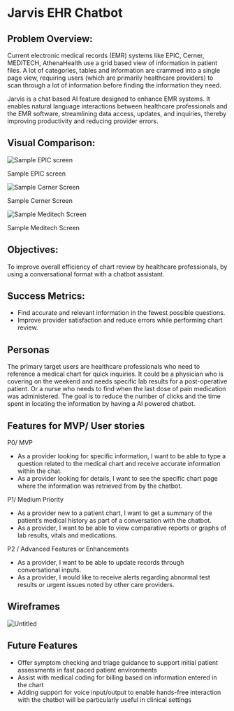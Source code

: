 # Jarvis EHR Chatbot

## Problem Overview:

Current electronic medical records (EMR) systems like EPIC, Cerner, MEDITECH, AthenaHealth use a grid based view of information in patient files. A lot of categories, tables and information are crammed into a single page view, requiring users (which are primarily healthcare providers) to scan through a lot of information before finding the information they need.

Jarvis is a chat based AI feature designed to enhance EMR systems. It enables natural language interactions between healthcare professionals and the EMR software, streamlining data access, updates, and inquiries, thereby improving productivity and reducing provider errors.

## Visual Comparison:

![Sample EPIC screen](https://prod-files-secure.s3.us-west-2.amazonaws.com/29f71a75-c6c4-4bec-8f45-c459d0d7a8d2/940a962c-a548-47b0-bc61-9def6d3bb112/Untitled.png)

Sample EPIC screen

![Sample Cerner Screen](https://prod-files-secure.s3.us-west-2.amazonaws.com/29f71a75-c6c4-4bec-8f45-c459d0d7a8d2/911a97f7-a4f1-46c8-83ea-8565a30c758b/Untitled.png)

Sample Cerner Screen

![Sample Meditech Screen](https://prod-files-secure.s3.us-west-2.amazonaws.com/29f71a75-c6c4-4bec-8f45-c459d0d7a8d2/a074c08a-a698-4952-bf16-16d9c3267113/Untitled.png)

Sample Meditech Screen

## Objectives:

To improve overall efficiency of chart review by healthcare professionals, by using a conversational format with a chatbot assistant.

## Success Metrics:

-   Find accurate and relevant information in the fewest possible questions.
-   Improve provider satisfaction and reduce errors while performing chart review.

## Personas

The primary target users are healthcare professionals who need to reference a medical chart for quick inquiries. It could be a physician who is covering on the weekend and needs specific lab results for a post-operative patient. Or a nurse who needs to find when the last dose of pain medication was administered. The goal is to reduce the number of clicks and the time spent in locating the information by having a AI powered chatbot.

## Features for MVP/ User stories

P0/ MVP

-   As a provider looking for specific information, I want to be able to type a question related to the medical chart and receive accurate information within the chat.
-   As a provider looking for details, I want to see the specific chart page where the information was retrieved from by the chatbot.

P1/ Medium Priority

-   As a provider new to a patient chart, I want to get a summary of the patient’s medical history as part of a conversation with the chatbot.
-   As a provider, I want to be able to view comparative reports or graphs of lab results, vitals and medications.

P2 / Advanced Features or Enhancements

-   As a provider, I want to be able to update records through conversational inputs.
-   As a provider, I would like to receive alerts regarding abnormal test results or urgent issues noted by other care providers.

## Wireframes

![Untitled](https://prod-files-secure.s3.us-west-2.amazonaws.com/29f71a75-c6c4-4bec-8f45-c459d0d7a8d2/11b8ca4c-8e8f-48bd-851f-1d5af8c7e80c/Untitled.png)

## Future Features

-   Offer symptom checking and triage guidance to support initial patient assessments in fast paced patient environments
-   Assist with medical coding for billing based on information entered in the chart
-   Adding support for voice input/output to enable hands-free interaction with the chatbot will be particularly useful in clinical settings
